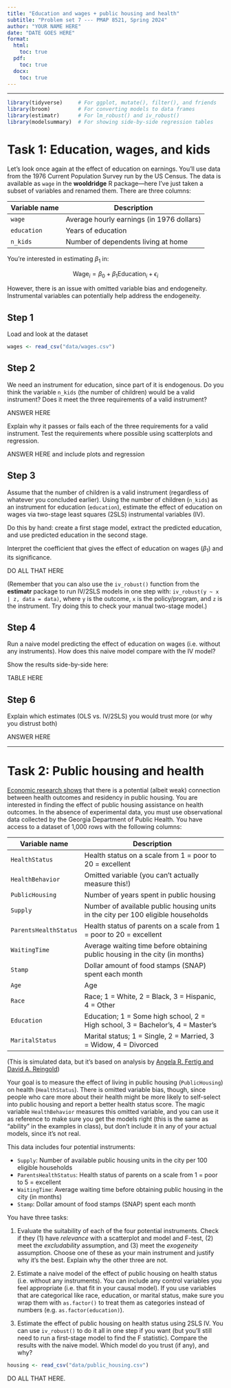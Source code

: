 ```yaml
---
title: "Education and wages + public housing and health"
subtitle: "Problem set 7 --- PMAP 8521, Spring 2024"
author: "YOUR NAME HERE"
date: "DATE GOES HERE"
format:
  html:
    toc: true
  pdf:
    toc: true
  docx:
    toc: true
---
```


---

```r
library(tidyverse)     # For ggplot, mutate(), filter(), and friends
library(broom)         # For converting models to data frames
library(estimatr)      # For lm_robust() and iv_robust()
library(modelsummary)  # For showing side-by-side regression tables
```


# Task 1: Education, wages, and kids

Let's look once again at the effect of education on earnings. You'll use data from the 1976 Current Population Survey run by the US Census. The data is available as `wage` in the **wooldridge** R package---here I've just taken a subset of variables and renamed them. There are three columns:

| Variable name  | Description                                | 
| -------------- | ------------------------------------------ |
| `wage`         | Average hourly earnings (in 1976 dollars)  |
| `education`    | Years of education                         |
| `n_kids`       | Number of dependents living at home        |

You're interested in estimating $\beta_1$ in:

$$
\text{Wage}_i = \beta_0 + \beta_1 \text{Education}_i + \epsilon_i
$$

However, there is an issue with omitted variable bias and endogeneity. Instrumental variables can potentially help address the endogeneity.

## Step 1

Load and look at the dataset

```r
wages <- read_csv("data/wages.csv")
```

## Step 2

We need an instrument for education, since part of it is endogenous. Do you think the variable `n_kids` (the number of children) would be a valid instrument? Does it meet the three requirements of a valid instrument?

ANSWER HERE

Explain why it passes or fails each of the three requirements for a valid instrument. Test the requirements where possible using scatterplots and regression.

ANSWER HERE and include plots and regression

## Step 3

Assume that the number of children is a valid instrument (regardless of whatever you concluded earlier). Using the number of children (`n_kids`) as an instrument for education (`education`), estimate the effect of education on wages via two-stage least squares (2SLS) instrumental variables (IV).

Do this by hand: create a first stage model, extract the predicted education, and use predicted education in the second stage.

Interpret the coefficient that gives the effect of education on wages ($\beta_1$) and its significance.

DO ALL THAT HERE

(Remember that you can also use the `iv_robust()` function from the **estimatr** package to run IV/2SLS models in one step with: `iv_robust(y ~ x | z, data = data)`, where `y` is the outcome, `x` is the policy/program, and `z` is the instrument. Try doing this to check your manual two-stage model.)

## Step 4

Run a naive model predicting the effect of education on wages (i.e. without any instruments). How does this naive model compare with the IV model? 

Show the results side-by-side here:

TABLE HERE

## Step 6

Explain which estimates (OLS vs. IV/2SLS) you would trust more (or why you distrust both)

ANSWER HERE


---


# Task 2: Public housing and health

[Economic research shows](https://dx.doi.org/10.1002/pam.20288) that there is a potential (albeit weak) connection between health outcomes and residency in public housing. You are interested in finding the effect of public housing assistance on health outcomes. In the absence of experimental data, you must use observational data collected by the Georgia Department of Public Health. You have access to a dataset of 1,000 rows with the following columns:

| Variable name         | Description                                                                      |
| --------------------- | -------------------------------------------------------------------------------- |
| `HealthStatus`        | Health status on a scale from 1 = poor to 20 = excellent                         |
| `HealthBehavior`      | Omitted variable (you can't actually measure this!)                              |
| `PublicHousing`       | Number of years spent in public housing                                          |
| `Supply`              | Number of available public housing units in the city per 100 eligible households |
| `ParentsHealthStatus` | Health status of parents on a scale from 1 = poor to 20 = excellent              |
| `WaitingTime`         | Average waiting time before obtaining public housing in the city (in months)     |
| `Stamp`               | Dollar amount of food stamps (SNAP) spent each month                             |
| `Age`                 | Age                                                                              |
| `Race`                | Race; 1 = White, 2 = Black, 3 = Hispanic, 4 = Other                              |
| `Education`           | Education; 1 = Some high school, 2 = High school, 3 = Bachelor's, 4 = Master's   |
| `MaritalStatus`       | Marital status; 1 = Single, 2 = Married, 3 = Widow, 4 = Divorced                 |

(This is simulated data, but it's based on analysis by [Angela R. Fertig and David A. Reingold](https://dx.doi.org/10.1002/pam.20288))

Your goal is to measure the effect of living in public housing (`PublicHousing`) on health (`HealthStatus`). There is omitted variable bias, though, since people who care more about their health might be more likely to self-select into public housing and report a better health status score. The magic variable `HealthBehavior` measures this omitted variable, and you can use it as reference to make sure you get the models right (this is the same as "ability" in the examples in class), but don't include it in any of your actual models, since it's not real.

This data includes four potential instruments:

- `Supply`: Number of available public housing units in the city per 100 eligible households
- `ParentsHealthStatus`: Health status of parents on a scale from 1 = poor to 5 = excellent
- `WaitingTime`: Average waiting time before obtaining public housing in the city (in months)
- `Stamp`: Dollar amount of food stamps (SNAP) spent each month

You have three tasks:

1. Evaluate the suitability of each of the four potential instruments. Check if they (1) have *relevance* with a scatterplot and model and F-test, (2) meet the *excludability* assumption, and (3) meet the *exogeneity* assumption. Choose one of these as your main instrument and justify why it's the best. Explain why the other three are not.

2. Estimate a naive model of the effect of public housing on health status (i.e. without any instruments). You can include any control variables you feel appropriate (i.e. that fit in your causal model). If you use variables that are categorical like race, education, or marital status, make sure you wrap them with `as.factor()` to treat them as categories instead of numbers (e.g. `as.factor(education)`).

3. Estimate the effect of public housing on health status using 2SLS IV. You can use `iv_robust()` to do it all in one step if you want (but you'll still need to run a first-stage model to find the F statistic). Compare the results with the naive model. Which model do you trust (if any), and why?

```r
housing <- read_csv("data/public_housing.csv")
```

DO ALL THAT HERE.
